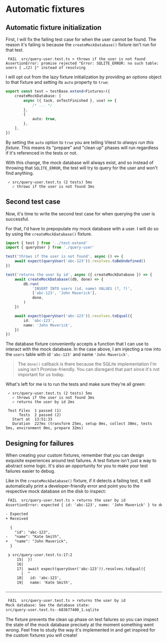 # Automatic fixtures

## Automatic fixture initialization

First, I will fix the failing test case for when the user cannot be found. The reason it's failing is because the `createMockDatabase()` fixture isn't run for that test.

```
 FAIL  src/query-user.test.ts > throws if the user is not found
AssertionError: promise rejected "Error: SQLITE_ERROR: no such table: users { …(2) }" instead of resolving
```

I will opt out from the lazy fixture initialization by providing an options object to that fixture and setting its `auto` property to `true`:

```ts filename=text-extend.ts add=6-8
export const test = testBase.extend<Fixtures>({
	createMockDatabase: [
		async ({ task, onTestFinished }, use) => {
			/* ... */
		},
		{
			auto: true,
		},
	],
})
```

<callout-success>By setting the `auto` option to `true` you are telling Vitest to _always run this fixture_. This means its "prepare" and "clean up" phases will run regardless if it's referenced in the tests or not.</callout-success>

With this change, the mock database will always exist, and so instead of throwing that `SQLITE_ERROR`, the test will try to query for the user and won't find anything.

```
 ✓ src/query-user.test.ts (2 tests) 5ms
   ✓ throws if the user is not found 3ms
```

## Second test case

Now, it's time to write the second test case for when querying the user is successful.

For that, I'd have to prepopulate my mock database with a user. I will do so by using the `createMockDatabase()` fixture.

```ts filename=src/query-user.test.ts add=8-21
import { test } from '../test-extend'
import { queryUser } from './query-user'

test('throws if the user is not found', async () => {
	await expect(queryUser('abc-123')).resolves.toBeUndefined()
})

test('returns the user by id', async ({ createMockDatabase }) => {
	await createMockDatabase((db, done) => {
		db.run(
			'INSERT INTO users (id, name) VALUES (?, ?)',
			['abc-123', 'John Maverick'],
			done,
		)
	})

	await expect(queryUser('abc-123')).resolves.toEqual({
		id: 'abc-123',
		name: 'John Maverick',
	})
})
```

The database fixture conveniently accepts a function that I can use to interact with the mock database. In the case above, I am injecting a row into the `users` table with id `'abc-123'` and name `'John Maverick'`.

> The `done()` callback is there because the SQLite implementation I'm using isn't Promise-friendly. You can disregard that part since it's not important for us today.

What's left for me is to run the tests and make sure they're all green:

```
 ✓ src/query-user.test.ts (2 tests) 5ms
   ✓ throws if the user is not found 3ms
   ✓ returns the user by id 2ms

 Test Files  1 passed (1)
      Tests  2 passed (2)
   Start at  13:51:33
   Duration  227ms (transform 25ms, setup 0ms, collect 30ms, tests 5ms, environment 0ms, prepare 32ms)
```

## Designing for failures

When creating your custom fixtures, remember that you can design exquisite experiences around test failures. A test fixture isn't just a way to abstract some logic. It's also an opportunity for you to make your test failures easier to debug.

Like in the `createMockDatabase()` fixture, if it detects a failing test, it will automatically print a developer-friendly error and point you to the respective mock database on the disk to inspect:

```txt nonumber highlight=23-25
 FAIL  src/query-user.test.ts > returns the user by id
AssertionError: expected { id: 'abc-123', name: 'John Maverick' } to deeply equal { id: 'abc-123', …(1) }

- Expected
+ Received

  {
    "id": "abc-123",
-   "name": "Kate Smith",
+   "name": "John Maverick",
  }

 ❯ src/query-user.test.ts:17:2
     15|  })
     16|
     17|  await expect(queryUser('abc-123')).resolves.toEqual({
       |  ^
     18|   id: 'abc-123',
     19|   name: 'Kate Smith',

⎯⎯⎯⎯⎯⎯⎯⎯⎯⎯⎯⎯⎯⎯⎯⎯⎯⎯⎯⎯⎯⎯⎯⎯⎯⎯⎯⎯⎯⎯⎯⎯⎯⎯⎯⎯⎯⎯⎯⎯⎯⎯⎯⎯⎯⎯⎯⎯⎯⎯⎯⎯⎯⎯⎯⎯⎯⎯⎯⎯⎯⎯⎯⎯⎯⎯⎯⎯⎯⎯⎯⎯⎯⎯⎯⎯⎯⎯⎯⎯⎯⎯⎯⎯⎯⎯⎯⎯⎯⎯⎯⎯⎯⎯⎯[1/2]⎯

 FAIL  src/query-user.test.ts > returns the user by id
Mock database: See the database state:
src/query-user.test.ts--683677400_1.sqlite
```

The fixture prevents the clean up phase on test failures so you can inspect the state of the mock database precisely at the moment something went wrong. Feel free to study the way it's implemented in <InlineFile file="test-extend.ts" /> and get inspired for the custom fixtures you will create!
